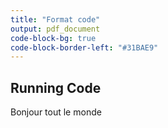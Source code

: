 ```yaml
---
title: "Format code"
output: pdf_document
code-block-bg: true
code-block-border-left: "#31BAE9"
---
```



## Running Code


Bonjour tout le monde

